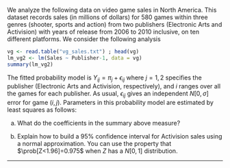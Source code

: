 
We analyze the following data on video game sales in North America. This dataset records sales (in millions of dollars) for  580 games within three genres (shooter, sports and action) from two publishers (Electronic Arts and Activision) with years of release from 2006 to 2010 inclusive, on ten different platforms. We consider the following analysis
```r
vg <- read.table("vg_sales.txt") ; head(vg)
lm_vg2 <- lm(Sales ~ Publisher-1, data = vg)
summary(lm_vg2)
```
The fitted probability model is $Y_{ij} = \pi_j + \epsilon_{ij}$ where $j=1,2$ specifies the publisher (Electronic Arts and Activision, respectively),  and $i$ ranges over all the games for each publisher.
As usual, $\epsilon_{ij}$ gives an independent $N[0,\sigma]$ error for game $(i,j)$. Parameters in this probability model are estimated by least squares as follows:
 
(a) What do the coefficients in the summary above measure?

(b) Explain how to build a 95% confidence interval for Activision sales using a normal approximation.  You can use the property that $\prob[Z<1.96]=0.975$ when $Z$ has a $N[0,1]$ distribution.

-----------------------




